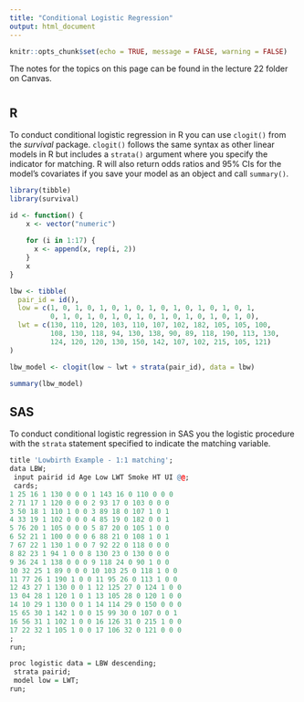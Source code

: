 ```yaml
---
title: "Conditional Logistic Regression"
output: html_document
---
```


```r
knitr::opts_chunk$set(echo = TRUE, message = FALSE, warning = FALSE)
```

The notes for the topics on this page can be found in the lecture 22 folder on Canvas. 

# {.tabset .tabset-fade}

## R

To conduct conditional logistic regression in R you can use `clogit()` from the *survival* package. `clogit()` follows the same syntax as other linear models in R but includes a `strata()` argument where you specify the indicator for matching. R will also return odds ratios and 95% CIs for the model's covariates if you save your model as an object and call `summary()`.

```r
library(tibble)
library(survival)

id <- function() {
    x <- vector("numeric")
    
    for (i in 1:17) {
      x <- append(x, rep(i, 2))
    }
    x
}

lbw <- tibble(
  pair_id = id(), 
  low = c(1, 0, 1, 0, 1, 0, 1, 0, 1, 0, 1, 0, 1, 0, 1, 0, 1, 
          0, 1, 0, 1, 0, 1, 0, 1, 0, 1, 0, 1, 0, 1, 0, 1, 0), 
  lwt = c(130, 110, 120, 103, 110, 107, 102, 182, 105, 105, 100, 
          108, 130, 118, 94, 130, 138, 90, 89, 118, 190, 113, 130, 
          124, 120, 120, 130, 150, 142, 107, 102, 215, 105, 121)
)

lbw_model <- clogit(low ~ lwt + strata(pair_id), data = lbw)

summary(lbw_model)
```

## SAS

To conduct conditional logistic regression in SAS you the logistic procedure with the `strata` statement specified to indicate the matching variable. 

```r
title 'Lowbirth Example - 1:1 matching';
data LBW;
 input pairid id Age Low LWT Smoke HT UI @@;
 cards;
1 25 16 1 130 0 0 0 1 143 16 0 110 0 0 0
2 71 17 1 120 0 0 0 2 93 17 0 103 0 0 0
3 50 18 1 110 1 0 0 3 89 18 0 107 1 0 1
4 33 19 1 102 0 0 0 4 85 19 0 182 0 0 1
5 76 20 1 105 0 0 0 5 87 20 0 105 1 0 0
6 52 21 1 100 0 0 0 6 88 21 0 108 1 0 1
7 67 22 1 130 1 0 0 7 92 22 0 118 0 0 0
8 82 23 1 94 1 0 0 8 130 23 0 130 0 0 0
9 36 24 1 138 0 0 0 9 118 24 0 90 1 0 0
10 32 25 1 89 0 0 0 10 103 25 0 118 1 0 0
11 77 26 1 190 1 0 0 11 95 26 0 113 1 0 0
12 43 27 1 130 0 0 1 12 125 27 0 124 1 0 0
13 04 28 1 120 1 0 1 13 105 28 0 120 1 0 0
14 10 29 1 130 0 0 1 14 114 29 0 150 0 0 0
15 65 30 1 142 1 0 0 15 99 30 0 107 0 0 1
16 56 31 1 102 1 0 0 16 126 31 0 215 1 0 0
17 22 32 1 105 1 0 0 17 106 32 0 121 0 0 0
;
run;

proc logistic data = LBW descending;
 strata pairid;
 model low = LWT;
run;
```






